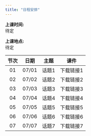 ```yaml
---
title: "日程安排"
---
```


**上课时间:**   
待定 

**上课地点:**   
待定   

节次|日期  | 主题                         | 课件      |
|:-:|:----:|:----------------------------:|:---------:|
|01 |07/01 | 话题1                        | 下载链接1 |
|02 |07/02 | 话题2                        | 下载链接2 |
|03 |07/03 | 话题3                        | 下载链接3 |
|04 |07/04 | 话题4                        | 下载链接4 |
|05 |07/05 | 话题5                        | 下载链接5 |
|06 |07/06 | 话题6                        | 下载链接6 |
|07 |07/07 | 话题7                        | 下载链接7 |